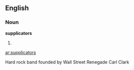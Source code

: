 ==English==

===Noun===
'''supplicators'''

# {{plural of|[[supplicator]]}}

[[ar:supplicators]]

Hard rock band founded by Wall Street Renegade Carl Clark
